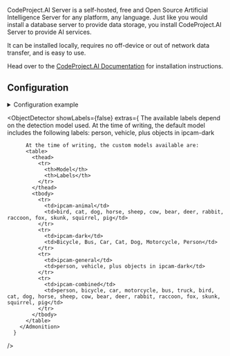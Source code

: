 


<ComponentHeader meta={ComponentMetadata} />

CodeProject.AI Server is a self-hosted, free and Open Source Artificial Intelligence Server for any platform, any language. Just like you would install a database server to provide data storage, you install CodeProject.AI Server to provide AI services.

It can be installed locally, requires no off-device or out of network data transfer, and is easy to use.

Head over to the [CodeProject.AI Documentation](https://www.codeproject.com/AI/docs/) for installation instructions.

## Configuration

<details>
  <summary>Configuration example</summary>

```yaml
codeprojectai:
  host: codeprojectai
  port: 32168
  object_detector:
    cameras:
      viseron_CHANGEME_camera:
        fps: 1
        log_all_objects: true
        labels:
          - label: person
            confidence: 0.8
            trigger_recorder: true
          - label: cat
            confidence: 0.8
        zones:
          - name: zone1
            coordinates:
              - x: 0
                y: 500
              - x: 1920
                y: 500
              - x: 1920
                y: 1080
              - x: 0
                y: 1080
            labels:
              - label: person
                confidence: 0.8
                trigger_recorder: true
        mask:
          - coordinates:
              - x: 400
                y: 200
              - x: 1000
                y: 200
              - x: 1000
                y: 750
              - x: 400
                y: 750
      camera_two:
        fps: 1
        labels:
          - label: person
            confidence: 0.7
            trigger_recorder: true
          - label: cat
            confidence: 0.8
            trigger_recorder: false
  face_recognition:
    save_unknown_faces: true
    cameras:
      camera_two:
    labels:
      - person
  license_plate_recognition:
    cameras:
      camera_one:
    labels:
      - vehicle
      - car
      - truck
    known_plates:
      - ABC123
```

</details>

<ComponentConfiguration meta={ComponentMetadata} config={config} />

<FaceRecognition />

<LicensePlateRecognition />

<ObjectDetector
      showLabels={false}
      extras={
        <Admonition type="tip">
          The available labels depend on the detection model used. At the time of writing, the default model includes the following labels:
          <CodeBlock language="bash">
            person, vehicle, plus objects in ipcam-dark
          </CodeBlock>

          At the time of writing, the custom models available are:
          <table>
            <thead>
              <tr>
                <th>Model</th>
                <th>Labels</th>
              </tr>
            </thead>
            <tbody>
              <tr>
                <td>ipcam-animal</td>
                <td>bird, cat, dog, horse, sheep, cow, bear, deer, rabbit, raccoon, fox, skunk, squirrel, pig</td>
              </tr>
              <tr>
                <td>ipcam-dark</td>
                <td>Bicycle, Bus, Car, Cat, Dog, Motorcycle, Person</td>
              </tr>
              <tr>
                <td>ipcam-general</td>
                <td>person, vehicle, plus objects in ipcam-dark</td>
              </tr>
              <tr>
                <td>ipcam-combined</td>
                <td>person, bicycle, car, motorcycle, bus, truck, bird, cat, dog, horse, sheep, cow, bear, deer, rabbit, raccoon, fox, skunk, squirrel, pig</td>
              </tr>
            </tbody>
          </table>
        </Admonition>
      }

/>

<ComponentTroubleshooting meta={ComponentMetadata} />
